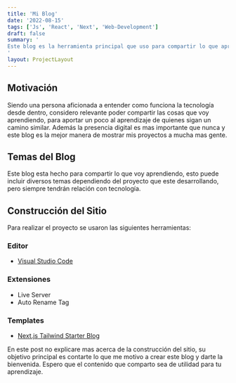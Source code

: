 ```yaml
---
title: 'Mi Blog'
date: '2022-08-15'
tags: ['Js', 'React', 'Next', 'Web-Development']
draft: false
summary: '
Este blog es la herramienta principal que uso para compartir lo que aprendo sobre ciencia y tecnología, para aportar un poco al aprendizaje de quienes sigan un camino similar.
'
layout: ProjectLayout
---
```


## Motivación

Siendo una persona aficionada a entender como funciona la tecnología desde dentro, considero relevante poder compartir las cosas que voy aprendiendo, para aportar un poco al aprendizaje de quienes sigan un camino similar. Además la presencia digital es mas importante que nunca y este blog es la mejor manera de mostrar mis proyectos a mucha mas gente.

## Temas del Blog

Este blog esta hecho para compartir lo que voy aprendiendo, esto puede incluir diversos temas dependiendo del proyecto que este desarrollando, pero siempre tendrán relación con tecnología.

## Construcción del Sitio

Para realizar el proyecto se usaron las siguientes herramientas:

### Editor

- [Visual Studio Code](https://code.visualstudio.com/)

### Extensiones

- Live Server
- Auto Rename Tag

### Templates

- [Next.js Tailwind Starter Blog](https://jamstackthemes.dev/theme/nextjs-tailwind-starter-blog/)

En este post no explicare mas acerca de la construcción del sitio, su objetivo principal es contarte lo que me motivo a crear este blog y darte la bienvenida. Espero que el contenido que comparto sea de utilidad para tu aprendizaje.
